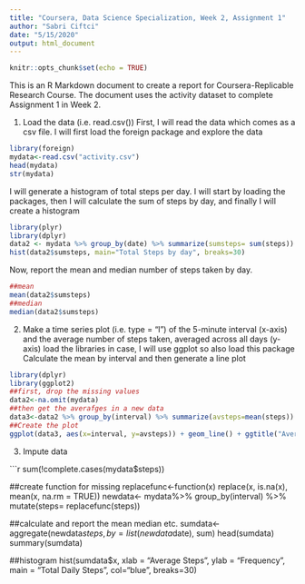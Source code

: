 ```yaml
---
title: "Coursera, Data Science Specialization, Week 2, Assignment 1"
author: "Sabri Ciftci"
date: "5/15/2020"
output: html_document
---
```


```r
knitr::opts_chunk$set(echo = TRUE)
```


This is an R Markdown document to create a report for Coursera-Replicable Research Course. The document uses the activity dataset to complete Assignment 1 in Week 2. 

1. Load the data (i.e. read.csv())
First, I will read the data which comes as a csv file. I will first load the foreign package and explore the data

```r
library(foreign)
mydata<-read.csv("activity.csv")
head(mydata)
str(mydata)
```

I will generate a histogram of total steps per day. I will start by loading the packages, then I will calculate the sum of steps by day, and finally I will create a histogram

```r
library(plyr)
library(dplyr)
data2 <- mydata %>% group_by(date) %>% summarize(sumsteps= sum(steps)) %>% na.omit()
hist(data2$sumsteps, main="Total Steps by day", breaks=30)
```

Now, report the mean and median number of steps taken by day.
```r
##mean
mean(data2$sumsteps)
##median
median(data2$sumsteps)
```

2. Make a time series plot (i.e. type = “l”) of the 5-minute interval (x-axis) and the average number of steps taken, averaged across all days (y-axis)
load the libraries in case, I will use ggplot so also load this package
Calculate the mean by interval and then generate a line plot

```r
library(dplyr)
library(ggplot2)
##first, drop the missing values
data2<-na.omit(mydata)
##then get the averafges in a new data
data3<-data2 %>% group_by(interval) %>% summarize(avsteps=mean(steps))
##Create the plot
ggplot(data3, aes(x=interval, y=avsteps)) + geom_line() + ggtitle("Average Steps by Interval") + xlab("Interval") +  ylab("Average Steps")
```

3. Impute data

```r
 sum(!complete.cases(mydata$steps))

##create function for missing
replacefunc<-function(x) replace(x, is.na(x), mean(x, na.rm = TRUE))
newdata<- mydata%>% group_by(interval) %>% mutate(steps= replacefunc(steps))

##calculate and report the mean median etc. 
sumdata<- aggregate(newdata$steps, by=list(newdata$date), sum)
head(sumdata)
summary(sumdata)

##histogram
hist(sumdata$x, xlab = "Average Steps", ylab = "Frequency", main = "Total Daily Steps", col="blue", breaks=30)


 
 

 
 
 